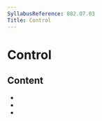 ```yaml
---
SyllabusReference: 082.07.03
Title: Control
---
```


# Control

## Content

- <Link href="082.07.03.01" />
- <Link href="082.07.03.02" />
- <Link href="082.07.03.03" />